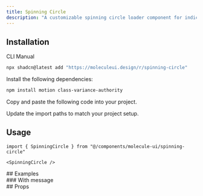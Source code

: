 ```yaml
---
title: Spinning Circle
description: "A customizable spinning circle loader component for indicating loading states in your application. Features smooth animations and optional loading messages."
---
```


<ComponentPreview name="spinning-circle-demo" />

## Installation

<Tabs defaultValue="cli">

<TabsList>
  <TabsTrigger value="cli">CLI</TabsTrigger>
  <TabsTrigger value="manual">Manual</TabsTrigger>
</TabsList>
<TabsContent value="cli">

```bash
npx shadcn@latest add "https://moleculeui.design/r/spinning-circle"
```

</TabsContent>

<TabsContent value='manual'>

<Steps>

<Step>Install the following dependencies:</Step>

```bash
npm install motion class-variance-authority
```

<Step>Copy and paste the following code into your project.</Step>

<ComponentSource
  title="components/molecule-ui/spinning-circle.tsx"
  name="spinning-circle"
/>

<Step>Update the import paths to match your project setup.</Step>

</Steps>

</TabsContent>

</Tabs>

<div className='mb-6'>

## Usage

```tsx
import { SpinningCircle } from "@/components/molecule-ui/spinning-circle"
```

```tsx
<SpinningCircle />
```

</div>
## Examples

<div>
### With message

<ComponentPreview name="spinning-circle-with-message-demo" />

</div>

<div>
## Props

<AutoTypeTable
  path="registry/molecule-ui/spinning-circle.tsx"
  name="SpinningCircleProps"
/>

</div>
